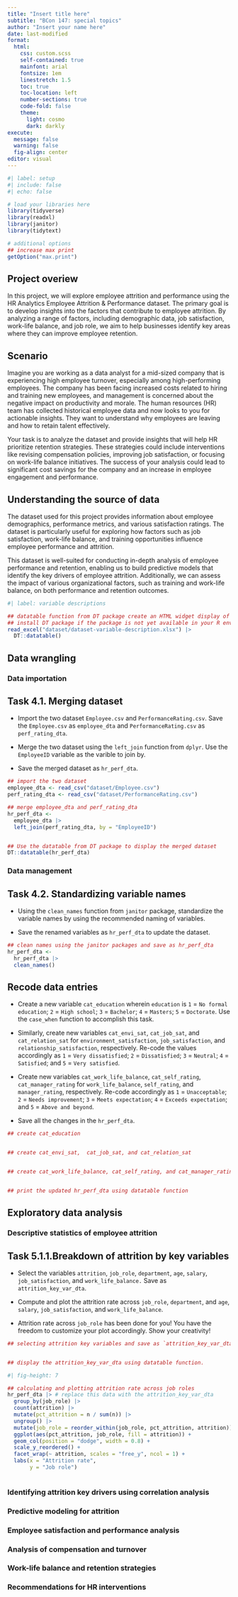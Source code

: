 ---
title: "Insert title here"
subtitle: "BCon 147: special topics"
author: "Insert your name here"
date: last-modified
format: 
  html:
    css: custom.scss
    self-contained: true
    mainfont: arial
    fontsize: 1em
    linestretch: 1.5
    toc: true
    toc-location: left
    number-sections: true
    code-fold: false
    theme:
      light: cosmo
      dark: darkly
execute:
  message: false
  warning: false
  fig-align: center
editor: visual
---

```{r}
#| label: setup
#| include: false
#| echo: false

# load your libraries here
library(tidyverse)
library(readxl)
library(janitor)
library(tidytext)

# additional options
## increase max print
getOption("max.print")

```

## Project overiew

In this project, we will explore employee attrition and performance using the HR Analytics Employee Attrition & Performance dataset. The primary goal is to develop insights into the factors that contribute to employee attrition. By analyzing a range of factors, including demographic data, job satisfaction, work-life balance, and job role, we aim to help businesses identify key areas where they can improve employee retention.


## Scenario

Imagine you are working as a data analyst for a mid-sized company that is experiencing high employee turnover, especially among high-performing employees. The company has been facing increased costs related to hiring and training new employees, and management is concerned about the negative impact on productivity and morale. The human resources (HR) team has collected historical employee data and now looks to you for actionable insights. They want to understand why employees are leaving and how to retain talent effectively.

Your task is to analyze the dataset and provide insights that will help HR prioritize retention strategies. These strategies could include interventions like revising compensation policies, improving job satisfaction, or focusing on work-life balance initiatives. The success of your analysis could lead to significant cost savings for the company and an increase in employee engagement and performance.


## Understanding the source of data

The dataset used for this project provides information about employee demographics, performance metrics, and various satisfaction ratings. The dataset is particularly useful for exploring how factors such as job satisfaction, work-life balance, and training opportunities influence employee performance and attrition.

This dataset is well-suited for conducting in-depth analysis of employee performance and retention, enabling us to build predictive models that identify the key drivers of employee attrition. Additionally, we can assess the impact of various organizational factors, such as training and work-life balance, on both performance and retention outcomes.

```{r}
#| label: variable descriptions

## datatable function from DT package create an HTML widget display of the dataset
## install DT package if the package is not yet available in your R environment
read_excel("dataset/dataset-variable-description.xlsx") |> 
  DT::datatable()
```




## Data wrangling

### Data importation


::: {.callout-tip}
## Task 4.1. Merging dataset

- Import the two dataset `Employee.csv` and `PerformanceRating.csv`. Save the `Employee.csv` as `employee_dta` and `PerformanceRating.csv` as `perf_rating_dta`.

- Merge the two dataset using the `left_join` function from `dplyr`. Use the `EmployeeID` variable as the varible to join by.

- Save the merged dataset as `hr_perf_dta`.
:::

```{r}

## import the two dataset
employee_dta <- read_csv("dataset/Employee.csv")
perf_rating_dta <- read_csv("dataset/PerformanceRating.csv")

## merge employee_dta and perf_rating_dta
hr_perf_dta <- 
  employee_dta |> 
  left_join(perf_rating_dta, by = "EmployeeID")


## Use the datatable from DT package to display the merged dataset
DT::datatable(hr_perf_dta)

```




### Data management

::: {.callout-tip}
## Task 4.2. Standardizing variable names

- Using the `clean_names` function from `janitor` package, standardize the variable names by using the recommended naming of variables. 

- Save the renamed variables as `hr_perf_dta` to update the dataset.
:::


```{r}

## clean names using the janitor packages and save as hr_perf_dta
hr_perf_dta <- 
  hr_perf_dta |> 
  clean_names()
```



::: {.callout-tip}
## Recode data entries

- Create a new variable `cat_education` wherein `education` is `1` = `No formal education`; `2` = `High school`; `3` = `Bachelor`; `4` = `Masters`; `5` = `Doctorate`. Use the `case_when` function to accomplish this task. 

- Similarly, create new variables `cat_envi_sat`, `cat_job_sat`, and `cat_relation_sat` for `environment_satisfaction`, `job_satisfaction`, and `relationship_satisfaction`, respectively. Re-code the values accordingly as `1` = `Very dissatisfied`; `2` = `Dissatisfied`; `3` = `Neutral`; `4` = `Satisfied`; and `5` = `Very satisfied`.

- Create new variables  `cat_work_life_balance`, `cat_self_rating`, `cat_manager_rating` for `work_life_balance`, `self_rating`, and `manager_rating`, respectively. Re-code accordingly as `1` = `Unacceptable`; `2` = `Needs improvement`; `3` = `Meets expectation`; `4` = `Exceeds expectation`; and `5` = `Above and beyond`.

- Save all the changes in the `hr_perf_dta`.
:::


```{r}
## create cat_education


## create cat_envi_sat,  cat_job_sat, and cat_relation_sat


## create cat_work_life_balance, cat_self_rating, and cat_manager_rating


## print the updated hr_perf_dta using datatable function
```


## Exploratory data analysis

### Descriptive statistics of employee attrition

::: {.callout-tip}
## Task 5.1.1.Breakdown of attrition by key variables

- Select the variables `attrition`, `job_role`, `department`, `age`, `salary`, `job_satisfaction`, and `work_life_balance.` Save as `attrition_key_var_dta`.

- Compute and plot the attrition rate across `job_role`, `department`, and `age`, `salary`, `job_satisfaction`, and `work_life_balance`. 

- Attrition rate across `job_role` has been done for you! You have the freedom to customize your plot accordingly. Show your creativity!

:::


```{r}
## selecting attrition key variables and save as `attrition_key_var_dta`


## display the attrition_key_var_dta using datatable function.
```


```{r}
#| fig-height: 7

## calculating and plotting attrition rate across job roles
hr_perf_dta |> # replace this data with the attrition_key_var_dta
  group_by(job_role) |> 
  count(attrition) |> 
  mutate(pct_attrition = n / sum(n)) |> 
  ungroup() |> 
  mutate(job_role = reorder_within(job_role, pct_attrition, attrition)) |> 
  ggplot(aes(pct_attrition, job_role, fill = attrition)) +
  geom_col(position = "dodge", width = 0.8) +
  scale_y_reordered() +
  facet_wrap(~ attrition, scales = "free_y", ncol = 1) +
  labs(x = "Attrition rate",
       y = "Job role")
  
```




### Identifying attrition key drivers using correlation analysis


### Predictive modeling for attrition


### Employee satisfaction and performance analysis


### Analysis of compensation and turnover


### Work-life balance and retention strategies


### Recommendations for HR interventions


